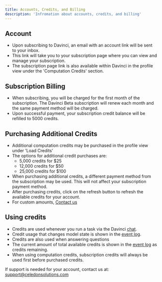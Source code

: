 ```yaml
---
title: Accounts, Credits, and Billing
description: 'Infromation about accounts, credits, and billing'
---
```


## Account
- Upon subscribing to Davinci, an email with an account link will be sent to your inbox.
- This link will take you to your subscription page where you can view and manage your subscription.
- The subscription page link is also available within Davinci in the profile view under the 'Computation Credits' section.

## Subscription Billing
- When subscribing, you will be charged for the first month of the subscription. The Davinci Beta subscription will renew each month and the same payment method will be charged.
- Upon successful payment, your subscription credit balance will be refilled to 5000 credits.

## Purchasing Additional Credits
- Additional computation credits may be purchased in the profile view under 'Load Credits'
- The options for additional credit purchases are:
    - 5,000 credits for $25
    - 12,000 credits for $50
    - 25,000 credits for $100
- When purchasing additional credits, a different payment method from the subscription may be used. This will not affect your subscription payment method.
- After purchasing credits, click on the refresh button to refresh the available credits for your account.
- For custom amounts, [Contact us](https://www.celedonsolutions.com/contact)

## Using credits
- Credits are used whenever you run a task via the Davinci [chat](/sections/davinci/model#chat).
- Credit usage that changes model state is shown in the [event log](/sections/davinci/model#event-log).
- Credits are also used when answering questions
- The current amount of total available credits is shown in the [event log](/sections/davinci/model#event-log) as credits remaining.
- When using computation credits, subscription credits will always be used first before purchased credits.

<Note>If support is needed for your account, contact us at: support@celedonsolutions.com </Note>